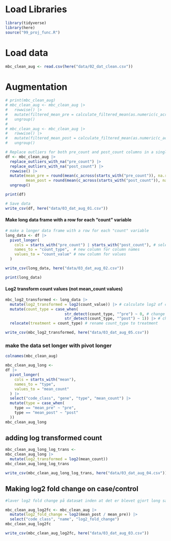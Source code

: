 # Load Libraries

```r
library(tidyverse)
library(here)
source("99_proj_func.R")
```

# Load data

```r
mbc_clean_aug <- read.csv(here("data/02_dat_clean.csv"))
```

# Augmentation

```r
# print(mbc_clean_aug)
# mbc_clean_aug <- mbc_clean_aug |> 
#   rowwise() |> 
#   mutate(filtered_mean_pre = calculate_filtered_mean(as.numeric(c_across(starts_with("pre_count"))))) |> 
#   ungroup()
# 
# mbc_clean_aug <- mbc_clean_aug |> 
#   rowwise() |> 
#   mutate(filtered_mean_post = calculate_filtered_mean(as.numeric(c_across(starts_with("post_count"))))) |> 
#   ungroup()

# Replace outliers for both pre_count and post_count columns in a single step
df <- mbc_clean_aug |>
  replace_outliers_with_na("pre_count") |>
  replace_outliers_with_na("post_count") |> 
  rowwise() |> 
  mutate(mean_pre = round(mean(c_across(starts_with("pre_count")), na.rm = TRUE),1),
         mean_post = round(mean(c_across(starts_with("post_count")), na.rm = TRUE),1)) |> 
  ungroup()

print(df)

# Save data
write_csv(df, here("data/03_dat_aug_01.csv"))
```

#### Make long data frame with a row for each "count" variable

```r
# make a longer data frame with a row for each "count" variable
long_data <- df |> 
  pivot_longer(
    cols = starts_with("pre_count") | starts_with("post_count"), # select count columns
    names_to = "count_type",  # new column for column names
    values_to = "count_value" # new column for values
  ) 

write_csv(long_data, here("data/03_dat_aug_02.csv"))

print(long_data)
```

#### Log2 transform count values (not mean_count values)

```r
mbc_log2_transformed <- long_data |>
  mutate(log2_transformed = log2(count_value)) |> # calculate log2 of counts
  mutate(count_type = case_when(
                          str_detect(count_type, "^pre") ~ 0, # change "pre" to 0
                          str_detect(count_type, "^post") ~ 1)) |> # change "post" to 1
  relocate(treatment = count_type) # rename count_type to treatment 

write_csv(mbc_log2_transformed, here("data/03_dat_aug_05.csv"))


```

### make the data set longer with pivot longer

```r
colnames(mbc_clean_aug)
```

```r
mbc_clean_aug_long <- 
df |> 
  pivot_longer(
    cols = starts_with("mean"),
    names_to = "type",
    values_to = "mean_count"
  ) |> 
  select("code_class", "gene", "type", "mean_count") |> 
  mutate(type = case_when(
    type == "mean_pre" ~ "pre",
    type == "mean_post" ~ "post"
  ))
mbc_clean_aug_long

```

## adding log transformed count

```r
mbc_clean_aug_long_log_trans <- 
mbc_clean_aug_long |> 
  mutate(log2_transformed = log2(mean_count))
mbc_clean_aug_long_log_trans

write_csv(mbc_clean_aug_long_log_trans, here("data/03_dat_aug_04.csv"))
```

## Making log2 fold change on case/control

```r
#laver log2 fold change på datasæt inden at det er blevet gjort long så man ikke behøver at lave det wide

mbc_clean_aug_log2fc <- mbc_clean_aug |> 
  mutate(log2_fold_change = log2(mean_post / mean_pre)) |> 
  select("code_class", "name", "log2_fold_change")
mbc_clean_aug_log2fc

write_csv(mbc_clean_aug_log2fc, here("data/03_dat_aug_03.csv"))

```
